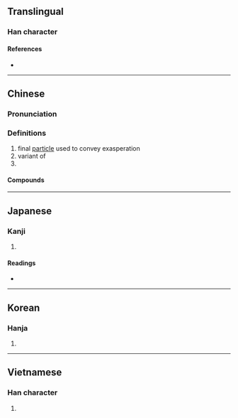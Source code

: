 {{character info/new}}
==Translingual==

===Han character===
{{Han char|rn=30|rad=口|as=09|sn=12|four=62000|canj=RDLN|ids=⿰口剌}}

====References====
* {{Han ref|kx=0197.270|dkj=03909|dj=0419.050|hdz=10651.060|uh=5587|ud=21895|bh=B3E2|bd=46050}}

----

==Chinese==
{{zh-forms}}

===Pronunciation===
{{zh-pron
|m=lǎ
|c=laa3,laa1
|h=pfs=
|md=
|mn=ml:la̍t/qz,xm,zz:la̍h/qz,xm,zz:la/tw:lá
|mn_note=la̍t - literary; la̍h - vernacular; la - vernacular (俗)
|w=
|mc=
|oc=
|cat=n
}}
{{zh-attn-split}}

===Definitions===
{{zh-hanzi}}

# final [[particle]] used to convey exasperation
# variant of {{zh-l|嘞}}
# {{zh-abbrev|喇嘛|[[lama]]}}

====Compounds====
{{zh-der|喇沙|喇叭|喇嘛|喇嘛教}}

----

==Japanese==

===Kanji===
{{ja-kanji|grade=|rs=口09}}

# {{defn|lang=ja|sort=口09}}

====Readings====
* {{ja-readings|goon=[[らち]] (rachi)|kanon=[[らつ]] (ratsu)|kanyoon=[[ら]] (ra)|kun=[[ものいう]] (monoiu)}}

----

==Korean==

===Hanja===
{{ko-hanja|hangeul=[[랄]], [[라]]|rv=ral, ra|mr=ral, ra}}

# {{defn|lang=ko|sort=口09}}

----

==Vietnamese==

===Han character===
{{vi-hantu|lạt|rs=口09}}

# {{defn|lang=vi}}